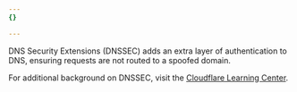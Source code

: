 ```yaml
---
{}

---
```


DNS Security Extensions (DNSSEC) adds an extra layer of authentication to DNS, ensuring requests are not routed to a spoofed domain.

For additional background on DNSSEC, visit the [Cloudflare Learning Center](https://www.cloudflare.com/learning/dns/dns-security/).
